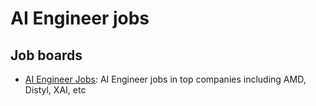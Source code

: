 # AI Engineer jobs

## Job boards

- [AI Engineer Jobs](https://www.moaijobs.com/ai-engineer-jobs): AI Engineer jobs in top companies including AMD, Distyl, XAI, etc
